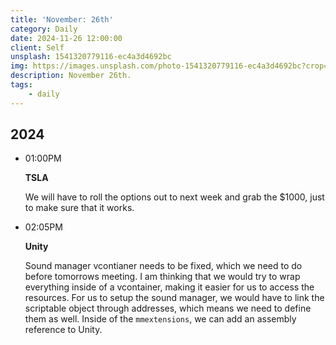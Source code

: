```yaml
---
title: 'November: 26th'
category: Daily
date: 2024-11-26 12:00:00
client: Self
unsplash: 1541320779116-ec4a3d4692bc
img: https://images.unsplash.com/photo-1541320779116-ec4a3d4692bc?crop=entropy&cs=srgb&fm=jpg&ixid=MnwzNjM5Nzd8MHwxfHJhbmRvbXx8fHx8fHx8fDE2ODE3NDg2ODY&ixlib=rb-4.0.3&q=85
description: November 26th.
tags:
    - daily
---
```



## 2024

-   01:00PM

    **TSLA**

    We will have to roll the options out to next week and grab the $1000, just to make sure that it works.

-   02:05PM

    **Unity**

    Sound manager vcontianer needs to be fixed, which we need to do before tomorrows meeting.
    I am thinking that we would try to wrap everything inside of a vcontainer, making it easier for us to access the resources.
    For us to setup the sound manager, we would have to link the scriptable object through addresses, which means we need to define them as well.
    Inside of the `mmextensions`, we can add an assembly reference to Unity.